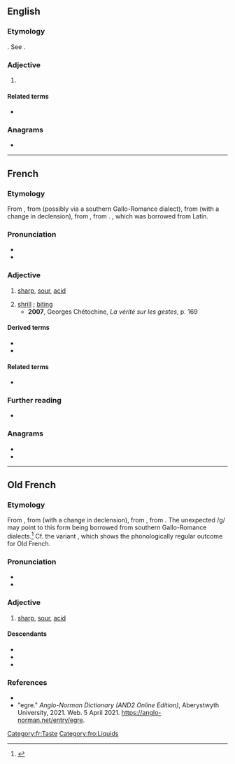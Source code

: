 ==English==

===Etymology===
{{etyl|fr|en}}. See {{m|en|eager}}.

===Adjective===
{{en-adj}}

# {{lb|en|obsolete}} {{alternative spelling of|en|eager||sour}}

====Related terms====
* {{l|en|vinegar}}

===Anagrams===
* {{anagrams|en|a=aegir|Aegir|Argie|Gaier|aegir|aiger}}

----

==French==

===Etymology===
From {{inh|fr|fro|aigre}}, from {{der|fr|VL.|ācrus}} (possibly via a southern Gallo-Romance dialect), from {{der|fr|la|ācer}} (with a change in declension), from {{der|fr|itc-pro|*akris}}, from {{der|fr|ine-pro|*h₂ḱrós||sharp}}. {{doublet|fr|âcre}}, which was borrowed from Latin.

===Pronunciation===
* {{fr-IPA}}
* {{audio|fr|Fr-aigre.ogg|Audio}}

===Adjective===
{{fr-adj}}

# [[sharp]], [[sour]], [[acid]]
#: {{syn|fr|acide}}
#: {{ux|fr|cerises '''aigres'''|sour cherries}}
# [[shrill]] {{q|voice}}; [[biting]] {{q|wind etc.}}
#* '''2007''', Georges Chétochine, ''La vérité sur les gestes'', p. 169
#*: {{quote|fr|Le ton de sa voix un peu '''aigre''' et nasillard est parfaitement synchronisé avec son regard langoureux, humain.}}
#: {{ux|fr|la voix '''aigre''' des cornemuses|the shrill voice of the bagpipes}}

====Derived terms====
* {{l|fr|aigreur}}
* {{l|fr|aigrir}}

====Related terms====
* {{l|fr|vinaigre}}

===Further reading===
* {{R:TLFi}}

===Anagrams===
* {{l|fr|gérai}}
* {{l|fr|réagi}}

[[Category:fr:Taste]]

----

==Old French==

===Etymology===
From {{inh|fro|LL.|ācrus}}, from {{inh|fro|la|ācer}} (with a change in declension), from {{inh|fro|itc-pro|*akris}}, from {{der|fro|ine-pro|*h₂ḱrós||sharp}}. The unexpected /ɡ/ may point to this form being borrowed from southern Gallo-Romance dialects.<ref>{{R:TLFi}}</ref> Cf. the variant {{l|fro|aire#Etymology_2_5}}, which shows the phonologically regular outcome for Old French.

===Pronunciation===
* {{IPA|fro|/ˈai̯ɡrə/|qual1=early}}
* {{IPA|fro|/ˈɛɡrə/|qual1=late}}

===Adjective===
{{fro-adj|mf}}
# [[sharp]], [[sour]], [[acid]]

====Descendants====
* {{desc|fr|aigre}}
* {{desctree|enm|egre|bor=1}}
* {{desctree|fro|vinaigre|der=1|nolb=1}}

===References===
*{{R:Godefroy|aigre}}
*"egre." ''Anglo-Norman Dictionary (AND2 Online Edition)'', Aberystwyth University, 2021. Web. 5 April 2021. https://anglo-norman.net/entry/egre.
{{reflist}}

[[Category:fro:Liquids]]